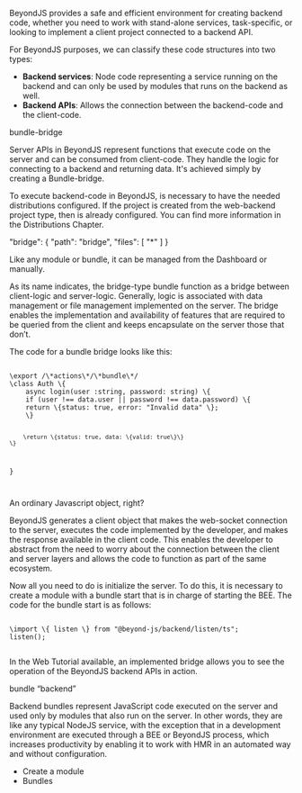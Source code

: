 
<Title>Backend-code</Title>

BeyondJS provides a safe and efficient environment for creating backend code, whether you need to work with stand-alone services, task-specific, or looking to implement a client project connected to a backend API.

For BeyondJS purposes, we can classify these code structures into two types:

-   **Backend services**: Node code representing a service running on the backend and can only be used by modules that runs on the backend as well.
-   **Backend APIs**: Allows the connection between the backend-code and the client-code.

<Title>API Server</Title>
<SubTitle>bundle-bridge</SubTitle>

Server APIs in BeyondJS represent functions that execute code on the server and can be consumed from client-code. They handle the logic for connecting to a backend and returning data. It's achieved simply by creating a <Link to="/docs/bundles#bridge">Bundle-bridge</Link>.

To execute backend-code in BeyondJS, is necessary to have the needed distributions configured. If the project is created from the web-backend project type, then is already configured. You can find more information in the <Link to="/docs/distributions">Distributions Chapter.</Link>

"bridge": \{
"path": "bridge",
"files": [
"*"
]
\}

Like any module or bundle, it can be managed from the <Link to="/dashboard">Dashboard</Link> or manually.

As its name indicates, the bridge-type bundle function as a bridge between client-logic and server-logic. Generally, logic is associated with data management or file management implemented on the server. The bridge enables the implementation and availability of features that are required to be queried from the client and keeps encapsulate on the server those that don’t.

The code for a bundle bridge looks like this:

<Code>
\export /\*actions\*/\*bundle\*/
\class Auth \{
    async login(user :string, password: string) \{
    if (user !== data.user || password !== data.password) \{
    return \{status: true, error: "Invalid data" \};
    \}

        \return \{status: true, data: \{valid: true\}\}
    \}

\}

</Code>

An ordinary Javascript object, right?

BeyondJS generates a client object that makes the web-socket connection to the server, executes the code implemented by the developer, and makes the response available in the client code. This enables the developer to abstract from the need to worry about the connection between the client and server layers and allows the code to function as part of the same ecosystem.

Now all you need to do is initialize the server. To do this, it is necessary to create a module with a bundle start that is in charge of starting the <Link to="/docs/bee">BEE.</Link> The code for the bundle start is as follows:

<Code>
\import \{ listen \} from "@beyond-js/backend/listen/ts";
listen();

</Code>

In the <Link to="/tutorial/web">Web Tutorial</Link> available, an implemented bridge allows you to see the operation of the BeyondJS backend APIs in action.

<Title>Magical comments</Title>
<SubTitle>bundle “backend”</SubTitle>

Backend bundles represent JavaScript code executed on the server and used only by modules that also run on the server. In other words, they are like any typical NodeJS service, with the exception that in a development environment are executed through a BEE or BeyondJS process, which increases productivity by enabling it to work with HMR in an automated way and without configuration.

-   <Link to="/docs/modules/create">Create a module</Link>
-   <Link to="/docs/bundles">Bundles</Link>
